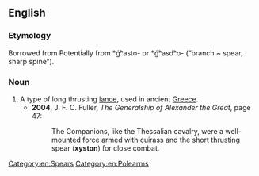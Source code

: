 ==English==
{{wikipedia}}

===Etymology===
Borrowed from {{bor|en|grc|ξυστόν||[[spear]], [[javelin]]}} Potentially from {{der|en|ine-pro|-}} *ǵʰasto- or *ǵʰasdʰo- (“branch ~ spear, sharp spine”).

===Noun===
{{en-noun|s|xysta}}

# A type of long thrusting [[lance]], used in ancient [[Greece]].
#* '''2004''', J. F. C. Fuller, ''The Generalship of Alexander the Great'', page 47:
#*: The Companions, like the Thessalian cavalry, were a well-mounted force armed with cuirass and the short thrusting spear ('''xyston''') for close combat.

[[Category:en:Spears]]
[[Category:en:Polearms]]